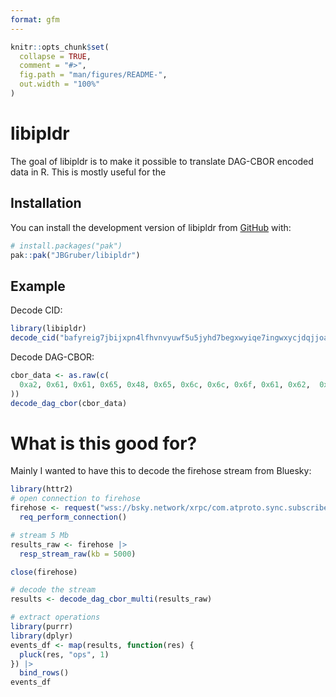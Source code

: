 ```yaml
---
format: gfm
---
```


<!-- README.md is generated from README.qmd. Please edit that file -->

```r
knitr::opts_chunk$set(
  collapse = TRUE,
  comment = "#>",
  fig.path = "man/figures/README-",
  out.width = "100%"
)
```

# libipldr

<!-- badges: start -->
<!-- badges: end -->

The goal of libipldr is to make it possible to translate DAG-CBOR encoded data in R.
This is mostly useful for the

## Installation

You can install the development version of libipldr from [GitHub](https://github.com/) with:

``` r
# install.packages("pak")
pak::pak("JBGruber/libipldr")
```

## Example

Decode CID:

```r
library(libipldr)
decode_cid("bafyreig7jbijxpn4lfhvnvyuwf5u5jyhd7begxwyiqe7ingwxycjdqjjoa")
```

Decode DAG-CBOR:

```r
cbor_data <- as.raw(c(
  0xa2, 0x61, 0x61, 0x65, 0x48, 0x65, 0x6c, 0x6c, 0x6f, 0x61, 0x62,  0x66, 0x57, 0x6f, 0x72, 0x6c, 0x64, 0x21
))
decode_dag_cbor(cbor_data)
```

# What is this good for?

Mainly I wanted to have this to decode the firehose stream from Bluesky:

```r
library(httr2)
# open connection to firehose
firehose <- request("wss://bsky.network/xrpc/com.atproto.sync.subscribeRepos") |>
  req_perform_connection()

# stream 5 Mb
results_raw <- firehose |>
  resp_stream_raw(kb = 5000)

close(firehose)

# decode the stream
results <- decode_dag_cbor_multi(results_raw)

# extract operations
library(purrr)
library(dplyr)
events_df <- map(results, function(res) {
  pluck(res, "ops", 1)
}) |>
  bind_rows()
events_df
```

